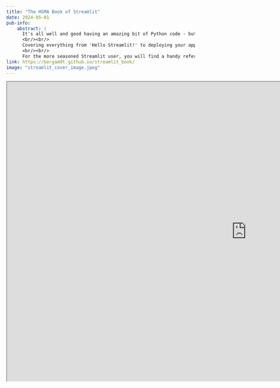 ```yaml
---
title: "The HSMA Book of Streamlit"
date: 2024-05-01
pub-info:
    abstract: |
      It's all well and good having an amazing bit of Python code - but how can you go about sharing that with the people in your organisation who don't use Python? In this book, we introduce the fantastic Streamlit package - a beginner-friendly web development framework that will have you creating interactive data apps in minutes, not weeks.
      <br/><br/>
      Covering everything from 'Hello Streamlit!' to deploying your app on a free web hosting service, this book is great for beginners to the world of web development.
      <br/><br/>
      For the more seasoned Streamlit user, you will find a handy reference guide for a range of techniques, including multi-page apps, adding download buttons, partial reruns, custom styling, caching, session state, the stlite framework for browser-based code execution, and more.
link: https://bergam0t.github.io/streamlit_book/
image: "streamlit_cover_image.jpeg"
---
```


:::{.column-page}

```{=html}
<iframe width="1280" height="800" src="https://bergam0t.github.io/streamlit_book/" title="Streamlit Book"></iframe>
```

:::
